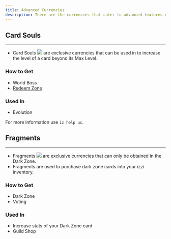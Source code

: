 ```yaml
---
title: Advanced Currencies
description: There are the currencies that cater to advanced features on izzi.
---
```

## Card Souls
---
- Card Souls <img src="../images/soul.png" class="h-5 m-0 inline" /> are exclusive currencies that can be used in 
to increase the level of a card beyond its Max Level.

### How to Get
- World Boss
- [Redeem Zone](https://izzi-xenex.xyz/@me)

### Used In
- Evolution

<Note>For more information use `iz help uc`.</Note>

## Fragments
---
- Fragments <img src="../images/fragments.png" class="h-5 m-0 inline" /> are exclusive currencies that can only be obtained in the Dark Zone.
- Fragments are used to purchase dark zone cards into your izzi inventory.

### How to Get
- Dark Zone
- Voting

### Used In
- Increase stats of your Dark Zone card
- Guild Shop

<CardGroup cols="3">
<Card title="Dark Zone" icon="thumbtack" horizontal href="/darkzone" />
</CardGroup>